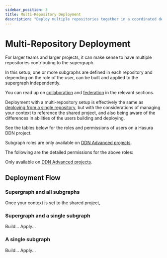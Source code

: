 ```yaml
---
sidebar_position: 3
title: Multi-Repository Deployment
description: "Deploy multiple repositories together in a coordinated deployment"
---
```



# Multi-Repository Deployment

For larger teams and larger projects, it can make sense to have multiple repositories contributing to the supergraph.

In this setup, one or more subgraphs are defined in each repository and depending on the role of the user, can be built
and applied to the supergraph independently.

You can read up on [collaboration](/collaboration/index.mdx) and [federation](/federation/overview.mdx) in the relevant
sections.

Deployment with a multi-repository setup is effectively the same as
[deploying from a single repository](/deployment/hasura-ddn/deploying-your-project/index.mdx), but with the
considerations of managing your context to reference the shared project, and also being aware of the differences in
abilities of the users building and deploying.

See the tables below for the roles and permissions of users on a Hasura DDN project.

<Roles />

Subgraph roles are only available on [DDN Advanced projects](https://hasura.io/pricing/ddn).

The following are the detailed permissions for the above roles:

<Permissions />

Only available on [DDN Advanced projects](https://hasura.io/pricing/ddn).

## Deployment Flow

### Supergraph and all subgraphs

Once your context is set to the shared project, 

### Supergraph and a single subgraph

Build... Apply...

### A single subgraph

Build... Apply...
